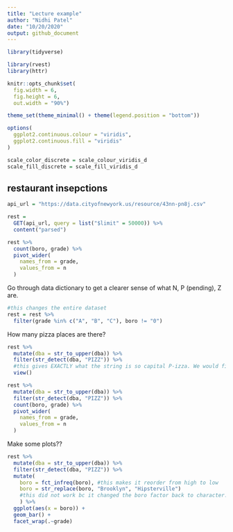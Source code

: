 ```yaml
---
title: "Lecture example"
author: "Nidhi Patel"
date: "10/20/2020"
output: github_document
---
```


```r
library(tidyverse)

library(rvest)
library(httr)

knitr::opts_chunk$set(
  fig.width = 6,
  fig.height = 6,
  out.width = "90%")

theme_set(theme_minimal() + theme(legend.position = "bottom"))

options(
  ggplot2.continuous.colour = "viridis",
  ggplot2.continuous.fill = "viridis"
)

scale_color_discrete = scale_colour_viridis_d
scale_fill_discrete = scale_fill_viridis_d
```

## restaurant insepctions

```r
api_url = "https://data.cityofnewyork.us/resource/43nn-pn8j.csv"

rest = 
  GET(api_url, query = list("$limit" = 50000)) %>% 
  content("parsed")
```

```r
rest %>% 
  count(boro, grade) %>% 
  pivot_wider(
    names_from = grade, 
    values_from = n
  )
```

Go through data dictionary to get a clearer sense of what N, P 
(pending), Z are. 

```r
#this changes the entire dataset
rest = rest %>% 
  filter(grade %in% c("A", "B", "C"), boro != "0")
```

How many pizza places are there?

```r
rest %>% 
  mutate(dba = str_to_upper(dba)) %>% 
  filter(str_detect(dba, "PIZZ")) %>% 
  #this gives EXACTLY what the string is so capital P-izza. We would find more in they were in all caps. 
  view()
```

```r
rest %>% 
  mutate(dba = str_to_upper(dba)) %>% 
  filter(str_detect(dba, "PIZZ")) %>% 
  count(boro, grade) %>% 
  pivot_wider(
    names_from = grade, 
    values_from = n
  )
```

Make some plots??

```r
rest %>% 
  mutate(dba = str_to_upper(dba)) %>% 
  filter(str_detect(dba, "PIZZ")) %>% 
  mutate(
    boro = fct_infreq(boro), #this makes it reorder from high to low
    boro = str_replace(boro, "Brooklyn", "Hipsterville")
    #this did not work bc it changed the boro factor back to character. try recode
    ) %>%
  ggplot(aes(x = boro)) +
  geom_bar() +
  facet_wrap(.~grade)
```

